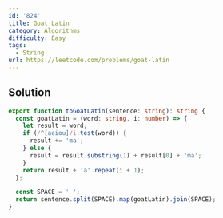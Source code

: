 ```yaml
---
id: '824'
title: Goat Latin
category: Algorithms
difficulty: Easy
tags:
  - String
url: https://leetcode.com/problems/goat-latin
---
```


## Solution

```typescript showLineNumbers
export function toGoatLatin(sentence: string): string {
  const goatLatin = (word: string, i: number) => {
    let result = word;
    if (/^[aeiou]/i.test(word)) {
      result += 'ma';
    } else {
      result = result.substring(1) + result[0] + 'ma';
    }
    return result + 'a'.repeat(i + 1);
  };

  const SPACE = ' ';
  return sentence.split(SPACE).map(goatLatin).join(SPACE);
}
```
